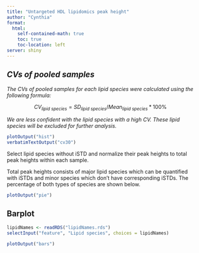 ```yaml
---
title: "Untargeted HDL lipidomics peak height"
author: "Cynthia"
format:
  html:
    self-contained-math: true
    toc: true
    toc-location: left
server: shiny
---
```


## *CVs of pooled samples*

*The CVs of pooled samples for each lipid species were calculated using the following formula:*

$$
CV_{lipid\ species} = SD_{lipid\ species}/Mean_{lipid\ species} * 100\%
$$

*We are less confident with the lipid species with a high CV. These lipid species will be excluded for further analysis.*

```r
plotOutput("hist")
verbatimTextOutput("cv30")
```


Select lipid species without iSTD and normalize their peak heights to total peak heights within each sample.

Total peak heights consists of major lipid species which can be quantified with iSTDs and minor species which don't have corresponding iSTDs. The percentage of both types of species are shown below.

```r
plotOutput("pie")
```


## Barplot


```r
lipidNames <- readRDS("lipidNames.rds")
selectInput("feature", "Lipid species", choices = lipidNames)
```



```r
plotOutput("bars")
```

